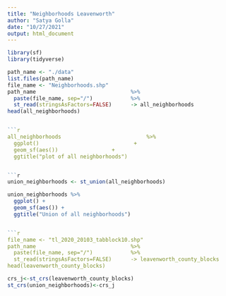 ```yaml
---
title: "Neighborhoods Leavenworth"
author: "Satya Golla"
date: "10/27/2021"
output: html_document
---
```


```r
library(sf)
library(tidyverse)
```

```r
path_name <- "./data"
list.files(path_name)
file_name <- "Neighborhoods.shp"
path_name                              %>%
  paste(file_name, sep="/")            %>%
  st_read(stringsAsFactors=FALSE)      -> all_neighborhoods
head(all_neighborhoods)


```r
all_neighborhoods                           %>%
  ggplot()                              +
  geom_sf(aes())                 +
  ggtitle("plot of all neighborhoods")


```r
union_neighborhoods <- st_union(all_neighborhoods)

union_neighborhoods %>%
  ggplot() +
  geom_sf(aes()) +
  ggtitle("Union of all neighborhoods")


```r
file_name <- "tl_2020_20103_tabblock10.shp"
path_name                              %>%
  paste(file_name, sep="/")            %>%
  st_read(stringsAsFactors=FALSE)      -> leavenworth_county_blocks
head(leavenworth_county_blocks)
```


```r
crs_j<-st_crs(leavenworth_county_blocks)
st_crs(union_neighborhoods)<-crs_j
```

